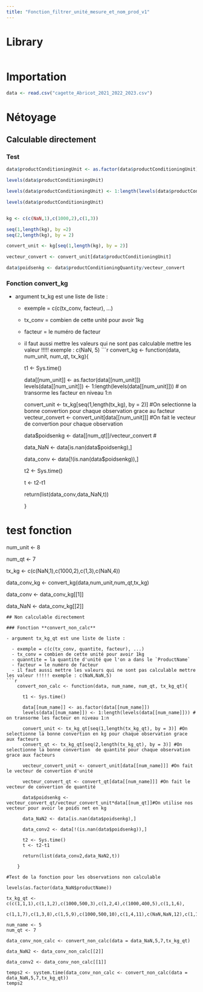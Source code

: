 ```yaml
---
title: "Fonction_filtrer_unité_mesure_et_nom_prod_v1"
---
```

# Library
```r

```
# Importation
```r
data <- read.csv("cagette_Abricot_2021_2022_2023.csv")
```
# Nétoyage

## Calculable directement
### Test 
```r
data$productConditioningUnit <- as.factor(data$productConditioningUnit)

levels(data$productConditioningUnit)

levels(data$productConditioningUnit) <- 1:length(levels(data$productConditioningUnit))

levels(data$productConditioningUnit)


kg <- c(c(NaN,1),c(1000,2),c(1,3))

seq(1,length(kg), by =2)
seq(2,length(kg), by = 2)

convert_unit <- kg[seq(1,length(kg), by = 2)]

vecteur_convert <- convert_unit[data$productConditioningUnit]

data$poidsenkg <- data$productConditioningQuantity/vecteur_convert

```
### Fonction **convert_kg**

- argument tx_kg est une liste de liste :

  - exemple = c(c(tx_conv, facteur), ...) 
  - tx_conv = combien de cette unité pour avoir 1kg
  - facteur = le numéro de facteur
  - il faut aussi mettre les valeurs qui ne sont pas calculable mettre les valeur !!!!! exemple : c(NaN, 5)
```r
convert_kg <- function(data, num_unit, num_qt, tx_kg){
      
      t1 <- Sys.time()
      
      data[[num_unit]] <- as.factor(data[[num_unit]])
      levels(data[[num_unit]]) <- 1:length(levels(data[[num_unit]])) # on transorme les facteur en niveau 1:n
      
      convert_unit <- tx_kg[seq(1,length(tx_kg), by = 2)] #On selectionne la bonne convertion pour chaque observation grace au facteur
      vecteur_convert <- convert_unit[data[[num_unit]]]   #On fait le vecteur de convertion pour chaque observation
      
      data$poidsenkg <- data[[num_qt]]/vecteur_convert #
      
      data_NaN <- data[is.nan(data$poidsenkg),] 
      
      data_conv <- data[!(is.nan(data$poidsenkg)),]
      
      t2 <- Sys.time()
      
      t <- t2-t1
      
      return(list(data_conv,data_NaN,t)) 

    }

# test fonction 

num_unit <- 8

num_qt <- 7

tx_kg <- c(c(NaN,1),c(1000,2),c(1,3),c(NaN,4))

data_conv_kg <- convert_kg(data,num_unit,num_qt,tx_kg)

data_conv <- data_conv_kg[[1]]

data_NaN <- data_conv_kg[[2]]

```
## Non calculable directement

### Fonction **convert_non_calc**

- argument tx_kg_qt est une liste de liste :

  - exemple = c(c(tx_conv, quantite, facteur), ...) 
  - tx_conv = combien de cette unité pour avoir 1kg
  - quanntite = la quantite d'unité que l'on a dans le `ProductName`
  - facteur = le numéro de facteur
  - il faut aussi mettre les valeurs qui ne sont pas calculable mettre les valeur !!!!! exemple : c(NaN,NaN,5)
```r

    convert_non_calc <- function(data, num_name, num_qt, tx_kg_qt){
      
      t1 <- Sys.time()
      
      data[[num_name]] <- as.factor(data[[num_name]])
      levels(data[[num_name]]) <- 1:length(levels(data[[num_name]])) # on transorme les facteur en niveau 1:n
      
      convert_unit <- tx_kg_qt[seq(1,length(tx_kg_qt), by = 3)] #On selectionne la bonne convertion en kg pour chaque observation grace aux facteurs
      convert_qt <- tx_kg_qt[seq(2,length(tx_kg_qt), by = 3)] #On selectionne la bonne convertion  de quantité pour chaque observation grace aux facteurs
      
      vecteur_convert_unit <- convert_unit[data[[num_name]]] #On fait le vecteur de convertion d'unité 
      
      vecteur_convert_qt <- convert_qt[data[[num_name]]] #On fait le vecteur de convertion de quantité
      
      data$poidsenkg <- vecteur_convert_qt/vecteur_convert_unit*data[[num_qt]]#On utilise nos vecteur pour avoir le poids net en kg
      
      data_NaN2 <- data[is.nan(data$poidsenkg),] 
      
      data_conv2 <- data[!(is.nan(data$poidsenkg)),]
      
      t2 <- Sys.time()
      t <- t2-t1
      
      return(list(data_conv2,data_NaN2,t))

    }

#Test de la fonction pour les observations non calculable

levels(as.factor(data_NaN$productName))

tx_kg_qt <- c(c(1,1,1),c(1,1,2),c(1000,500,3),c(1,2,4),c(1000,400,5),c(1,1,6),
              c(1,1,7),c(1,3,8),c(1,5,9),c(1000,500,10),c(1,4,11),c(NaN,NaN,12),c(1,1,13),c(1,5,14))

num_name <- 5
num_qt <- 7

data_conv_non_calc <- convert_non_calc(data = data_NaN,5,7,tx_kg_qt)

data_NaN2 <- data_conv_non_calc[[2]]

data_conv2 <- data_conv_non_calc[[1]]

temps2 <- system.time(data_conv_non_calc <- convert_non_calc(data = data_NaN,5,7,tx_kg_qt))
temps2

```


